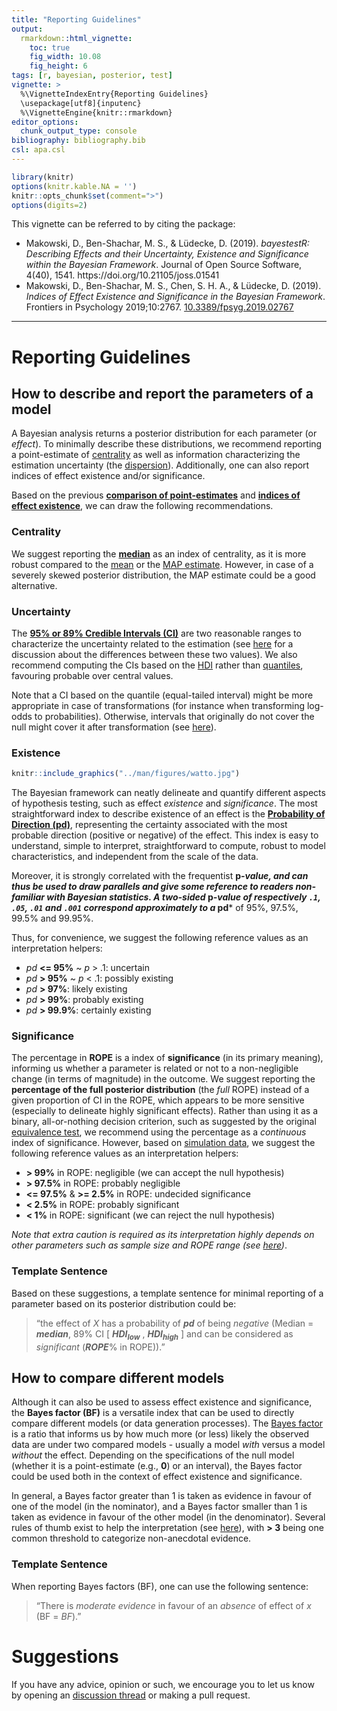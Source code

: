 ```yaml
---
title: "Reporting Guidelines"
output: 
  rmarkdown::html_vignette:
    toc: true
    fig_width: 10.08
    fig_height: 6
tags: [r, bayesian, posterior, test]
vignette: >
  %\VignetteIndexEntry{Reporting Guidelines}
  \usepackage[utf8]{inputenc}
  %\VignetteEngine{knitr::rmarkdown}
editor_options: 
  chunk_output_type: console
bibliography: bibliography.bib
csl: apa.csl
---
```


```r
library(knitr)
options(knitr.kable.NA = '')
knitr::opts_chunk$set(comment=">")
options(digits=2)
```


This vignette can be referred to by citing the package:

- Makowski, D., Ben-Shachar, M. S., \& Lüdecke, D. (2019). *bayestestR: Describing Effects and their Uncertainty, Existence and Significance within the Bayesian Framework*. Journal of Open Source Software, 4(40), 1541. https://doi.org/10.21105/joss.01541
- Makowski, D., Ben-Shachar, M. S., Chen, S. H. A., \& Lüdecke, D. (2019). *Indices of Effect Existence and Significance in the Bayesian Framework*. Frontiers in Psychology 2019;10:2767. [10.3389/fpsyg.2019.02767](https://doi.org/10.3389/fpsyg.2019.02767)

---

# Reporting Guidelines

## How to describe and report the parameters of a model

A Bayesian analysis returns a posterior distribution for each parameter (or
*effect*). To minimally describe these distributions, we recommend reporting a
point-estimate of [centrality](https://en.wikipedia.org/wiki/Central_tendency)
as well as information characterizing the estimation uncertainty (the
[dispersion](https://en.wikipedia.org/wiki/Statistical_dispersion)).
Additionally, one can also report indices of effect existence and/or
significance.

Based on the previous [**comparison of point-estimates**](https://easystats.github.io/bayestestR/articles/web_only/indicesEstimationComparison.html)
and [**indices of effect existence**](https://www.frontiersin.org/articles/10.3389/fpsyg.2019.02767/full),
we can draw the following recommendations.

### **Centrality**

We suggest reporting the
[**median**](https://easystats.github.io/bayestestR/reference/point_estimate.html)
as an index of centrality, as it is more robust compared to the
[mean](https://easystats.github.io/bayestestR/reference/point_estimate.html) or
the [MAP
estimate](https://easystats.github.io/bayestestR/reference/map_estimate.html).
However, in case of a severely skewed posterior distribution, the MAP estimate
could be a good alternative.
 

### **Uncertainty** 

The [**95\% or 89\% Credible Intervals (CI)**](https://easystats.github.io/bayestestR/articles/credible_interval.html)
are two reasonable ranges to characterize the uncertainty related to the
estimation (see [here](https://easystats.github.io/bayestestR/articles/credible_interval.html) for a discussion about the differences between these two values). We also recommend computing the CIs based on the [HDI](https://easystats.github.io/bayestestR/reference/hdi.html) rather than [quantiles](https://easystats.github.io/bayestestR/reference/ci.html), favouring
probable over central values.

Note that a CI based on the quantile (equal-tailed interval) might be more
appropriate in case of transformations (for instance when transforming log-odds
to probabilities). Otherwise, intervals that originally do not cover the null
might cover it after transformation (see
[here](https://easystats.github.io/bayestestR/articles/credible_interval.html#different-types-of-cis)).


### **Existence** 

```r
knitr::include_graphics("../man/figures/watto.jpg")
```

The Bayesian framework can neatly delineate and quantify different aspects of
hypothesis testing, such as effect *existence* and *significance*. The most
straightforward index to describe existence of an effect is the [**Probability of Direction (pd)**](https://easystats.github.io/bayestestR/articles/probability_of_direction.html),
representing the certainty associated with the most probable direction (positive
or negative) of the effect. This index is easy to understand, simple to
interpret, straightforward to compute, robust to model characteristics, and
independent from the scale of the data.

Moreover, it is strongly correlated with the frequentist **p*-value**, and can
thus be used to draw parallels and give some reference to readers non-familiar
with Bayesian statistics. A **two-sided *p*-value** of respectively `.1`, `.05`,
`.01` and `.001` correspond approximately to a ***pd*** of 95\%, 97.5\%,
99.5\% and 99.95\%. 

Thus, for convenience, we suggest the following reference values as an
interpretation helpers:

  - *pd* **\<= 95\%** ~ *p* \> .1: uncertain
  - *pd* **\> 95\%** ~ *p* \< .1: possibly existing
  - *pd* **\> 97\%**: likely existing
  - *pd* **\> 99\%**: probably existing
  - *pd* **\> 99.9\%**: certainly existing

### **Significance** 

The percentage in **ROPE** is a index of **significance** (in its primary
meaning), informing us whether a parameter is related or not to a
non-negligible change (in terms of magnitude) in the outcome. We suggest
reporting the **percentage of the full posterior distribution** (the *full*
ROPE) instead of a given proportion of CI in the ROPE, which appears to be more
sensitive (especially to delineate highly significant effects). Rather than
using it as a binary, all-or-nothing decision criterion, such as suggested by
the original [equivalence test](https://easystats.github.io/bayestestR/articles/region_of_practical_equivalence.html#equivalence-test),
we recommend using the percentage as a *continuous* index of significance.
However, based on [simulation data](https://www.frontiersin.org/articles/10.3389/fpsyg.2019.02767/full), we
suggest the following reference values as an interpretation helpers:


  - **\> 99\%** in ROPE: negligible (we can accept the null hypothesis)
  - **\> 97.5\%** in ROPE: probably negligible
  - **\<= 97.5\%** \& **\>= 2.5\%** in ROPE: undecided significance
  - **\< 2.5\%** in ROPE: probably significant
  - **\< 1\%** in ROPE: significant (we can reject the null hypothesis)


*Note that extra caution is required as its interpretation highly depends on other parameters such as sample size and ROPE range (see [here](https://easystats.github.io/bayestestR/articles/region_of_practical_equivalence.html#sensitivity-to-parameters-scale))*.


### **Template Sentence** 

Based on these suggestions, a template sentence for minimal reporting of a
parameter based on its posterior distribution could be:

> "the effect of *X* has a probability of ***pd*** of being *negative* (Median =
***median***, 89\% CI [ ***HDI<sub>low</sub>*** , ***HDI<sub>high</sub>*** ] and
can be considered as *significant* (***ROPE***\% in ROPE))."

## How to compare different models

Although it can also be used to assess effect existence and significance, the
**Bayes factor (BF)** is a versatile index that can be used to directly compare
different models (or data generation processes). The [Bayes factor](https://easystats.github.io/bayestestR/articles/bayes_factors.html) is a
ratio that informs us by how much more (or less) likely the observed data are
under two compared models - usually a model *with* versus a model *without* the
effect. Depending on the specifications of the null model (whether it is a
point-estimate (e.g., **0**) or an interval), the Bayes factor could be used
both in the context of effect existence and significance.

In general, a Bayes factor greater than 1 is taken as evidence in favour of one
of the model (in the nominator), and a Bayes factor smaller than 1 is taken as
evidence in favour of the other model (in the denominator). Several rules of
thumb exist to help the interpretation (see
[here](https://easystats.github.io/effectsize/reference/interpret_bf.html)),
with **\> 3** being one common threshold to categorize non-anecdotal evidence.
 

### **Template Sentence** 

When reporting Bayes factors (BF), one can use the following sentence: 

> "There is *moderate evidence* in favour of an *absence* of effect of *x* (BF = *BF*)."

# Suggestions

If you have any advice, opinion or such, we encourage you to let us know by
opening an [discussion thread](https://github.com/easystats/bayestestR/issues)
or making a pull request.
